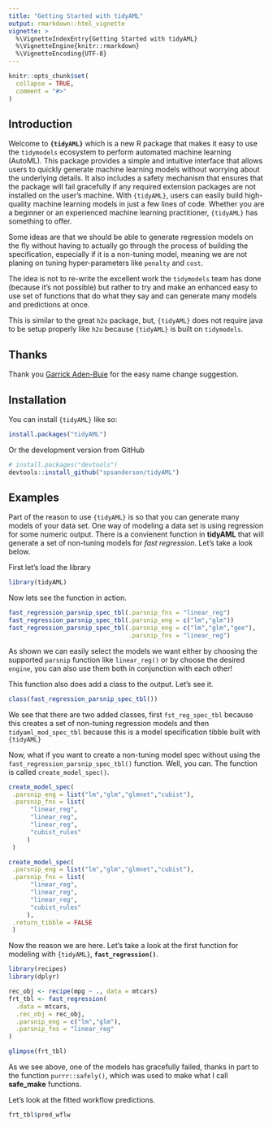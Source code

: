 ---
title: "Getting Started with tidyAML"
output: rmarkdown::html_vignette
vignette: >
  %\VignetteIndexEntry{Getting Started with tidyAML}
  %\VignetteEngine{knitr::rmarkdown}
  %\VignetteEncoding{UTF-8}
---

```{r, include = FALSE}
knitr::opts_chunk$set(
  collapse = TRUE,
  comment = "#>"
)
```

## Introduction

Welcome to __`{tidyAML}`__ which is a new R package that makes it easy to use the `tidymodels` ecosystem to perform automated machine learning (AutoML). This package provides a simple and intuitive interface that allows users to quickly generate machine learning models without worrying about the underlying details. It also includes a safety mechanism that ensures that the package will fail gracefully if any required extension packages are not installed on the user's machine. With `{tidyAML}`, users can easily build high-quality machine learning models in just a few lines of code. Whether you are a beginner or an experienced machine learning practitioner, `{tidyAML}` has something to offer.

Some ideas are that we should be able to generate regression
models on the fly without having to actually go through the process of building the
specification, especially if it is a non-tuning model, meaning we are not planing
on tuning hyper-parameters like `penalty` and `cost`.

The idea is not to re-write the excellent work the `tidymodels` team has done (because
it's not possible) but rather to try and make an enhanced easy to use set of functions
that do what they say and can generate many models and predictions at once.

This is similar to the great `h2o` package, but, `{tidyAML}` does not require java
to be setup properly like `h2o` because `{tidyAML}` is built on `tidymodels`.

## Thanks

Thank you [Garrick Aden-Buie](https://fosstodon.org/@grrrck/109479826278916014) for the easy name change suggestion.

## Installation

You can install `{tidyAML}` like so:

```{r eval=FALSE}
install.packages("tidyAML")
```
Or the development version from GitHub
```{r, warning=FALSE, message=FALSE, eval=FALSE}
# install.packages("devtools")  
devtools::install_github("spsanderson/tidyAML")
```

## Examples

Part of the reason to use `{tidyAML}` is so that you can generate many models of
your data set. One way of modeling a data set is using regression for some numeric
output. There is a convienent function in __tidyAML__ that will generate a set of
non-tuning models for _fast regression_. Let's take a look below.

First let's load the library
```{r example}
library(tidyAML)
```

Now lets see the function in action.
```{r}
fast_regression_parsnip_spec_tbl(.parsnip_fns = "linear_reg")
fast_regression_parsnip_spec_tbl(.parsnip_eng = c("lm","glm"))
fast_regression_parsnip_spec_tbl(.parsnip_eng = c("lm","glm","gee"), 
                                 .parsnip_fns = "linear_reg")
```

As shown we can easily select the models we want either by choosing the supported
`parsnip` function like `linear_reg()` or by choose the desired `engine`, you can 
also use them both in conjunction with each other!

This function also does add a class to the output. Let's see it.
```{r}
class(fast_regression_parsnip_spec_tbl())
```

We see that there are two added classes, first `fst_reg_spec_tbl` because this 
creates a set of non-tuning regression models and then `tidyaml_mod_spec_tbl` because
this is a model specification tibble built with `{tidyAML}`

Now, what if you want to create a non-tuning model spec without using the 
`fast_regression_parsnip_spec_tbl()` function. Well, you can. The function is called
`create_model_spec()`. 

```{r}
create_model_spec(
 .parsnip_eng = list("lm","glm","glmnet","cubist"),
 .parsnip_fns = list(
      "linear_reg",
      "linear_reg",
      "linear_reg",
      "cubist_rules"
     )
 )

create_model_spec(
 .parsnip_eng = list("lm","glm","glmnet","cubist"),
 .parsnip_fns = list(
      "linear_reg",
      "linear_reg",
      "linear_reg",
      "cubist_rules"
     ),
 .return_tibble = FALSE
 )
```

Now the reason we are here. Let's take a look at the first function for modeling 
with `{tidyAML}`, __`fast_regression()`__.

```{r, warning=FALSE, message=FALSE}
library(recipes)
library(dplyr)

rec_obj <- recipe(mpg ~ ., data = mtcars)
frt_tbl <- fast_regression(
  .data = mtcars, 
  .rec_obj = rec_obj, 
  .parsnip_eng = c("lm","glm"),
  .parsnip_fns = "linear_reg"
)

glimpse(frt_tbl)
```

As we see above, one of the models has gracefully failed, thanks in part to the 
function `purrr::safely()`, which was used to make what I call __safe_make__ functions.

Let's look at the fitted workflow predictions.

```{r}
frt_tbl$pred_wflw
```
